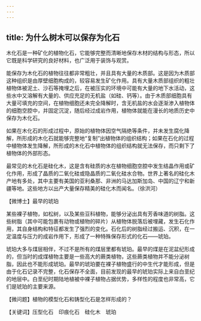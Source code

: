 ```yaml
---
---
---
```

title: 为什么树木可以保存为化石
---




木化石是一种矿化的植物化石，它能够完整而清晰地保存木材的结构与形态，所以它既是科学研究的良好材料，也广泛用于装饰与观赏。

能保存为木化石的植物往往都非常粗壮，并且具有大量的木质部。这是因为木质部这种组织是由厚壁细胞构成的，较容易发生矿化作用。具有大量木质部组织的粗壮植物体被泥土、沙石等掩埋之后，在被压实的环境中可能有大量的地下水活动，这些水中又溶解有大量的、供应充足的无机盐（如硅、钙等）。由于木质部细胞具有大量可填充的空间，在植物细胞还未完全降解时，含无机盐的水会逐渐渗入植物体的细胞空腔中，并固定沉淀，随后经过成岩作用，植物体就能在漫长的地质历史中保存为木化石。

如果在木化石的形成过程中，原始的植物体因空气隔绝等条件，并未发生腐化降解，所形成的木化石就能够完整地“复制”出植物体的组织结构；如果在石化的过程中植物体发生降解，所形成的木化石中植物体的组织结构就无法保存，而只剩下了植物体的外部形态。

最常见的木化石是硅化木，这是含有硅质的水在植物细胞空腔中发生结晶作用或矿化作用，形成了晶质的二氧化硅或隐晶质的二氧化硅水合物。世界上著名的硅化木产地有多处，其中主要有美国的亚利桑那、非洲的马达加斯加岛、中国的辽宁和新疆等地。这些地方以出产大量保存精美的硅化木而闻名。（徐洪河）





【微博士】最早的琥珀



某些裸子植物，如松树，以及某些豆科植物，能够分泌出具有芳香味道的树脂。这些树脂（其中可能包裹有动物或植物的碎片）从植物体脱落后被埋藏，发生石化作用，其自身结构和特征都发生了强烈的变化。石化后的树脂经过搬运、沉积，在一定温度与压力的成岩作用下，形成了一种特殊保存形式的化石——琥珀。

琥珀大多与煤层相伴，不过不是所有的煤层里都有琥珀。最早的煤是在泥盆纪形成的，但当时的成煤植物主要是一些高大的蕨类植物，这些蕨类植物并不能分泌树脂，因此也不能形成琥珀。最早的琥珀要在裸子植物盛行的中生代才能形成，但是由于化石记录不完整，化石保存不全面，目前发现的最早的琥珀实际上来自白垩纪的地层中。白垩纪时期陆地植被中裸子植物占据优势，多样性的程度也非常高，它们是琥珀的主要来源。

【微问题】植物的模型化石和铸型化石是怎样形成的？

【关键词】压型化石　印痕化石　硅化木　琥珀